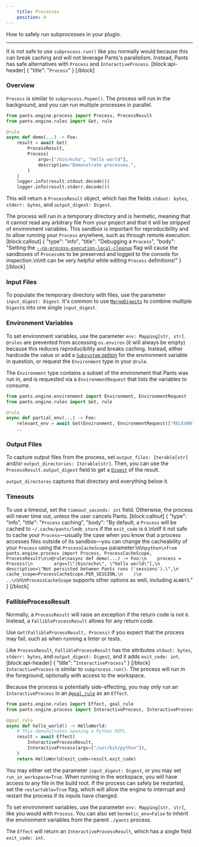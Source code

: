 ```yaml
---
    title: Processes
    position: 4
---
```


How to safely run subprocesses in your plugin.

---

It is not safe to use `subprocess.run()` like you normally would because this can break caching and will not leverage Pants's parallelism. Instead, Pants has safe alternatives with `Process` and `InteractiveProcess`.
[block:api-header]
{
  "title": "`Process`"
}
[/block]
### Overview

`Process` is similar to `subprocess.Popen()`. The process will run in the background, and you can run multiple processes in parallel.

```python
from pants.engine.process import Process, ProcessResult
from pants.engine.rules import Get, rule

@rule
async def demo(...) -> Foo:
    result = await Get(
        ProcessResult,
        Process(
            argv=["/bin/echo", "hello world"],
            description="Demonstrate processes.",
        )
    )
    logger.info(result.stdout.decode())
    logger.info(result.stderr.decode())
```

This will return a `ProcessResult` object, which has the fields `stdout: bytes`, `stderr: bytes`, and `output_digest: Digest`. 

The process will run in a temporary directory and is hermetic, meaning that it cannot read any arbitrary file from your project and that it will be stripped of environment variables. This sandbox is important for reproducibility and to allow running your `Process` anywhere, such as through remote execution.
[block:callout]
{
  "type": "info",
  "title": "Debugging a `Process`",
  "body": "Setting the [`--no-process-execution-local-cleanup`](docs:rules-api-tips#debugging-look-inside-the-chroot) flag will cause the sandboxes of `Process`es to be preserved and logged to the console for inspection.\n\nIt can be very helpful while editing `Process` definitions!"
}
[/block]
### Input Files

To populate the temporary directory with files, use the parameter `input_digest: Digest`. It's common to use [`MergeDigests`](docs:rules-api-file-system) to combine multiple `Digest`s into one single `input_digest`.

### Environment Variables

To set environment variables, use the parameter `env: Mapping[str, str]`. `@rules` are prevented from accessing `os.environ` (it will always be empty) because this reduces reproducibility and breaks caching. Instead, either hardcode the value or add a [`Subsystem` option](doc:rules-api-subsystems) for the environment variable in question, or request the `Environment` type in your `@rule`.

The `Environment` type contains a subset of the environment that Pants was run in, and is requested via a `EnvironmentRequest` that lists the variables to consume.

```python
from pants.engine.environment import Environment, EnvironmentRequest
from pants.engine.rules import Get, rule

@rule
async def partial_env(...) -> Foo:
    relevant_env = await Get(Environment, EnvironmentRequest(["RELEVANT_VAR", "PATH"]))
    ..
```

### Output Files

To capture output files from the process, set `output_files: Iterable[str]` and/or `output_directories: Iterable[str]`. Then, you can use the `ProcessResult.output_digest` field to get a [`Digest`](docs:rules-api-file-system) of the result.

`output_directores` captures that directory and everything below it.

### Timeouts

To use a timeout, set the `timeout_seconds: int` field. Otherwise, the process will never time out, unless the user cancels Pants.
[block:callout]
{
  "type": "info",
  "title": "`Process` caching",
  "body": "By default, a `Process` will be cached to `~/.cache/pants/lmdb_store` if the `exit_code` is `0`.\n\nIf it not safe to cache your `Process`—usually the case when you know that a process accesses files outside of its sandbox—you can change the cacheability of your `Process` using the `ProcessCacheScope` parameter:\n\n```python\nfrom pants.engine.process import Process, ProcessCacheScope, ProcessResult\n\n@rule\nasync def demo(...) -> Foo:\n    process = Process(\n        argv=[\"/bin/echo\", \"hello world\"],\n        description=\"Not persisted between Pants runs ('sessions').\",\n        cache_scope=ProcessCacheScope.PER_SESSION,\n    )\n    ..\n```\n\n`ProcessCacheScope` supports other options as well, including `ALWAYS`."
}
[/block]
### FallibleProcessResult

Normally, a `ProcessResult` will raise an exception if the return code is not `0`. Instead, a `FallibleProcessResult` allows for any return code.

Use `Get(FallibleProcessResult, Process)` if you expect that the process may fail, such as when running a linter or tests.

Like `ProcessResult`, `FallibleProcessResult` has the attributes `stdout: bytes`, `stderr: bytes`, and `output_digest: Digest`, and it adds `exit_code: int`.
[block:api-header]
{
  "title": "`InteractiveProcess`"
}
[/block]
`InteractiveProcess` is similar to `subprocess.run()`. The process will run in the foreground, optionally with access to the workspace.

Because the process is potentially side-effecting, you may only run an `InteractiveProcess` in an [`@goal_rule`](doc:rules-api-goal-rules) as an `Effect`.

```python
from pants.engine.rules import Effect, goal_rule
from pants.engine.process import InteractiveProcess, InteractiveProcessResult

@goal_rule
async def hello_world() -> HelloWorld:
    # This demonstrates opening a Python REPL.
    result = await Effect(
        InteractiveProcessResult,
        InteractiveProcess(argv=["/usr/bin/python"]),
    )
    return HelloWorld(exit_code=result.exit_code)
```

You may either set the parameter `input_digest: Digest`, or you may set `run_in_workspace=True`. When running in the workspace, you will have access to any file in the build root. If the process can safely be restarted, set the `restartable=True` flag, which will allow the engine to interrupt and restart the process if its inputs have changed.

To set environment variables, use the parameter `env: Mapping[str, str]`, like you would with `Process`. You can also set `hermetic_env=False` to inherit the environment variables from the parent `./pants` process.

The `Effect` will return an `InteractiveProcessResult`, which has a single field `exit_code: int`.